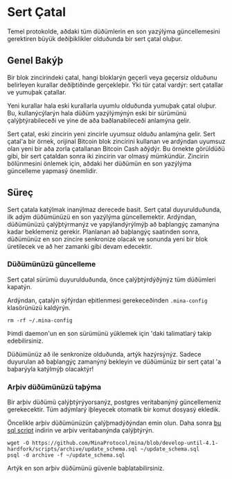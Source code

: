 
# Sert Çatal

Temel protokolde, aðdaki tüm düðümlerin en son yazýlýma güncellemesini gerektiren büyük deðiþiklikler olduðunda bir sert çatal oluþur.

## Genel Bakýþ

Bir blok zincirindeki çatal, hangi bloklarýn geçerli veya geçersiz olduðunu belirleyen kurallar deðiþtiðinde gerçekleþir. Ýki tür çatal vardýr: sert çatallar ve yumuþak çatallar.

Yeni kurallar hala eski kurallarla uyumlu olduðunda yumuþak çatal oluþur. Bu, kullanýcýlarýn hala düðüm yazýlýmýnýn eski bir sürümünü çalýþtýrabileceði ve yine de aða baðlanabileceði anlamýna gelir.

Sert çatal, eski zincirin yeni zincirle uyumsuz olduðu anlamýna gelir. Sert çatal'a bir örnek, orijinal Bitcoin blok zincirini kullanan ve ardýndan uyumsuz olan yeni bir aða zorla çatallanan Bitcoin Cash aðýdýr. Bu örnekte görüldüðü gibi, bir sert çataldan sonra iki zincirin var olmasý mümkündür. Zincirin bölünmesini önlemek için, aðdaki her düðümün en son yazýlýma güncelleme yapmasý önemlidir.

## Süreç

Sert çatala katýlmak inanýlmaz derecede basit. Sert çatal duyurulduðunda, ilk adým düðümünüzü en son yazýlýma güncellemektir. Ardýndan, düðümünüzü çalýþtýrmanýz ve yapýlandýrýlmýþ að baþlangýç zamanýna kadar beklemeniz gerekir. Planlanan að baþlangýç saatinden sonra, düðümünüz en son zincire senkronize olacak ve sonunda yeni bir blok üretilecek ve að her zamanki gibi devam edecektir.

### Düðümünüzü güncelleme

Sert çatal sürümü duyurulduðunda, önce çalýþtýrdýðýnýz tüm düðümleri kapatýn.

Ardýndan, çatalýn sýfýrdan eþitlenmesi gerekeceðinden `.mina-config` klasörünüzü kaldýrýn.

```
rm -rf ~/.mina-config
```

Þimdi daemon'un en son sürümünü yüklemek için <DocLink copy="Aða Baðlanma" url="/using-mina/connecting" /> 'daki talimatlarý takip edebilirsiniz.

Düðümünüz að ile senkronize olduðunda, artýk hazýrsýnýz. Sadece duyurulan að baþlangýç zamanýný bekleyin ve düðümünüz bir sert çatal 'a baþarýyla katýlmýþ olacaktýr!

### Arþiv düðümünüzü taþýma

Bir arþiv düðümü çalýþtýrýyorsanýz, postgres veritabanýný güncellemeniz gerekecektir. Tüm adýmlarý iþleyecek otomatik bir komut dosyasý ekledik.

Öncelikle arþiv düðümünüzün çalýþmadýðýndan emin olun. Daha sonra [bu sql script](https://github.com/MinaProtocol/mina/blob/develop-until-4.1-hardfork/scripts/archive/update_schema.sql) indirin ve arþiv veritabanýnda çalýþtýrýn.

```
wget -O https://github.com/MinaProtocol/mina/blob/develop-until-4.1-hardfork/scripts/archive/update_schema.sql ~/update_schema.sql
psql -d archive -f ~/update_schema.sql
```

Artýk en son arþiv düðümünü güvenle baþlatabilirsiniz.

